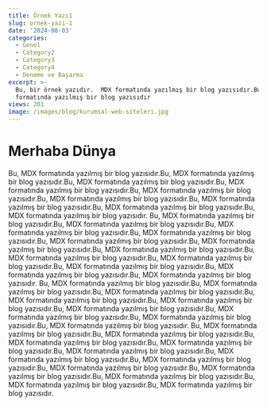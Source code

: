```yaml
---
title: Örnek Yazı1
slug: ornek-yazi-1
date: '2024-08-03'
categories:
  - Genel
  - Category2
  - Category3
  - Category4
  - Deneme ve Başarma
excerpt: >-
  Bu, bir örnek yazıdır.  MDX formatında yazılmış bir blog yazısıdır.Bu, MDX
  formatında yazılmış bir blog yazısıdır
views: 201
image: /images/blog/kurumsal-web-siteleri.jpg
---
```


# Merhaba Dünya

Bu, MDX formatında yazılmış bir blog yazısıdır.Bu, MDX formatında yazılmış bir blog yazısıdır.Bu, MDX formatında yazılmış bir blog yazısıdır.Bu, MDX formatında yazılmış bir blog yazısıdır.Bu, MDX formatında yazılmış bir blog yazısıdır.Bu, MDX formatında yazılmış bir blog yazısıdır.Bu, MDX formatında yazılmış bir blog yazısıdır.Bu, MDX formatında yazılmış bir blog yazısıdır.Bu, MDX formatında yazılmış bir blog yazısıdır.
Bu, MDX formatında yazılmış bir blog yazısıdır.Bu, MDX formatında yazılmış bir blog yazısıdır.Bu, MDX formatında yazılmış bir blog yazısıdır.Bu, MDX formatında yazılmış bir blog yazısıdır.Bu, MDX formatında yazılmış bir blog yazısıdır.Bu, MDX formatında yazılmış bir blog yazısıdır.Bu, MDX formatında yazılmış bir blog yazısıdır.Bu, MDX formatında yazılmış bir blog yazısıdır.Bu, MDX formatında yazılmış bir blog yazısıdır.Bu, MDX formatında yazılmış bir blog yazısıdır.Bu, MDX formatında yazılmış bir blog yazısıdır.Bu, MDX formatında yazılmış bir blog yazısıdır.
Bu, MDX formatında yazılmış bir blog yazısıdır.Bu, MDX formatında yazılmış bir blog yazısıdır.Bu, MDX formatında yazılmış bir blog yazısıdır.Bu, MDX formatında yazılmış bir blog yazısıdır.Bu, MDX formatında yazılmış bir blog yazısıdır.Bu, MDX formatında yazılmış bir blog yazısıdır.Bu, MDX formatında yazılmış bir blog yazısıdır.Bu, MDX formatında yazılmış bir blog yazısıdır.Bu, MDX formatında yazılmış bir blog yazısıdır.
Bu, MDX formatında yazılmış bir blog yazısıdır.Bu, MDX formatında yazılmış bir blog yazısıdır.Bu, MDX formatında yazılmış bir blog yazısıdır.Bu, MDX formatında yazılmış bir blog yazısıdır.Bu, MDX formatında yazılmış bir blog yazısıdır.Bu, MDX formatında yazılmış bir blog yazısıdır.Bu, MDX formatında yazılmış bir blog yazısıdır.Bu, MDX formatında yazılmış bir blog yazısıdır.Bu, MDX formatında yazılmış bir blog yazısıdır.Bu, MDX formatında yazılmış bir blog yazısıdır.Bu, MDX formatında yazılmış bir blog yazısıdır.Bu, MDX formatında yazılmış bir blog yazısıdır.
